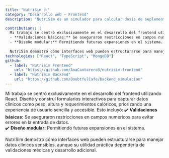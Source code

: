 ```yaml
---
title: "NutriSim 🩺"
category: "Desarrollo web – Frontend"
description: "NutriSim es un simulador para calcular dosis de suplementos alimenticios en pacientes hospitalizados. Combina una interfaz amigable con gráficos interactivos que muestran la evolución del tratamiento."

contributions: |
  Mi trabajo se centró exclusivamente en el desarrollo del frontend utilizando React. Diseñé y construí formularios interactivos para capturar datos clínicos como peso, altura y requerimientos calóricos, priorizando una experiencia de usuario sencilla y accesible. Esto incluyó:
  - **Validaciones básicas:** Se aseguraron restricciones en campos numéricos para evitar errores en la entrada de datos.
  - **Diseño modular:** Permitiendo futuras expansiones en el sistema.
  
  NutriSim demostró cómo interfaces web pueden estructurarse para manejar datos clínicos sensibles, aunque su utilidad práctica dependería de validaciones médicas y desarrollo adicional.
technologies: ["React", "TypeScript", "MongoDB"]
github:
  - label: "NutriSim Frontend"
    url: "https://github.com/AnaCantarero3/nutrisim-frontend"
  - label: "NutriSim Backend"
    url: "https://github.com/DoubtfulCafe/backend_simulacion"
---
```


Mi trabajo se centró exclusivamente en el desarrollo del frontend utilizando React. Diseñé y construí formularios interactivos para capturar datos clínicos como peso, altura y requerimientos calóricos, priorizando una experiencia de usuario sencilla y accesible. Esto incluyó:
  ✔️ **Validaciones básicas:** Se aseguraron restricciones en campos numéricos para evitar errores en la entrada de datos.  
  ✔️ **Diseño modular:** Permitiendo futuras expansiones en el sistema.  
  
  NutriSim demostró cómo interfaces web pueden estructurarse para manejar datos clínicos sensibles, aunque su utilidad práctica dependería de validaciones médicas y desarrollo adicional.